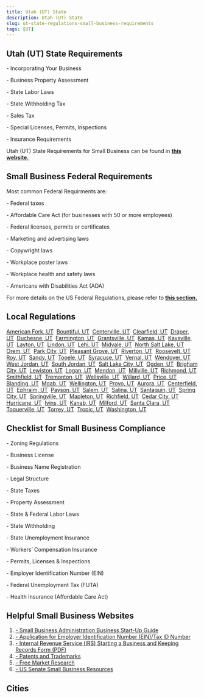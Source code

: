 ```yaml
---
title: Utah (UT) State
description: Utah (UT) State
slug: ut-state-regulations-small-business-requirements
tags: [UT]
---
```



<PostMeta category="business-compliance" />

**Utah (UT) State Requirements**
--------------------------------

\- Incorporating Your Business

\- Business Property Assessment

\- State Labor Laws

\- State Withholding Tax

\- Sales Tax

\- Special Licenses, Permits, Inspections

\- Insurance Requirements

Utah (UT) State Requirements for Small Business can be found in **[this website.](https://www.utah.gov/business/)**

**Small Business Federal Requirements**
---------------------------------------

Most common Federal Requirments are:

\- Federal taxes

\- Affordable Care Act (for businesses with 50 or more employees)

\- Federal licenses, permits or certificates

\- Marketing and advertising laws

\- Copywright laws

\- Workplace poster laws

\- Workplace health and safety laws

\- Americans with Disabilities Act (ADA)

For more details on the US Federal Regulations, please refer to **[this section.](../federal-regulations/)**

Local Regulations
------------------------
[American Fork, UT](/americanfork-ut-small-business-requirements)  [Bountiful, UT](/bountiful-ut-small-business-requirements)  [Centerville, UT](/centerville-ut-small-business-requirements)  [Clearfield, UT](/clearfield-ut-small-business-requirements)  [Draper, UT](/draper-ut-small-business-requirements)  [Duchesne, UT](/duchesne-ut-small-business-requirements)  [Farmington, UT](/farmington-ut-small-business-requirements)  [Grantsville, UT](/grantsville-ut-small-business-requirements)  [Kamas, UT](/kamas-ut-small-business-requirements)  [Kaysville, UT](/kaysville-ut-small-business-requirements)  [Layton, UT](/layton-ut-small-business-requirements)  [Lindon, UT](/lindon-ut-small-business-requirements)  [Lehi, UT](/lehi-ut-small-business-requirements)  [Midvale, UT](/midvale-ut-small-business-requirements)  [North Salt Lake, UT](/northsaltlake-ut-small-business-requirements)  [Orem, UT](/orem-ut-small-business-requirements)  [Park City, UT](/parkcity-ut-small-business-requirements)  [Pleasant Grove, UT](/pleasantgrove-ut-small-business-requirements)  [Riverton, UT](/riverton-ut-small-business-requirements)  [Roosevelt, UT](/roosevelt-ut-small-business-requirements)  [Roy, UT](/roy-ut-small-business-requirements)  [Sandy, UT](/sandy-ut-small-business-requirements)  [Tooele, UT](/tooele-ut-small-business-requirements)  [Syracuse, UT](/syracuse-ut-small-business-requirements)  [Vernal, UT](/vernal-ut-small-business-requirements)  [Wendover, UT](/wendover-ut-small-business-requirements)  [West Jordan, UT](/westjordan-ut-small-business-requirements)  [South Jordan, UT](/southjordan-ut-small-business-requirements)  [Salt Lake City, UT](/saltlakecity-ut-small-business-requirements)  [Ogden, UT](/ogden-ut-small-business-requirements)  [Brigham City, UT](/brighamcity-ut-small-business-requirements)  [Lewiston, UT](/lewiston-ut-small-business-requirements)  [Logan, UT](/logan-ut-small-business-requirements)  [Mendon, UT](/mendon-ut-small-business-requirements)  [Millville, UT](/millville-ut-small-business-requirements)  [Richmond, UT](/richmond-ut-small-business-requirements)  [Smithfield, UT](/smithfield-ut-small-business-requirements)  [Tremonton, UT](/tremonton-ut-small-business-requirements)  [Wellsville, UT](/wellsville-ut-small-business-requirements)  [Willard, UT](/willard-ut-small-business-requirements)  [Price, UT](/price-ut-small-business-requirements)  [Blanding, UT](/blanding-ut-small-business-requirements)  [Moab, UT](/moab-ut-small-business-requirements)  [Wellington, UT](/wellington-ut-small-business-requirements)  [Provo, UT](/provo-ut-small-business-requirements)  [Aurora, UT](/aurora-ut-small-business-requirements)  [Centerfield, UT](/centerfield-ut-small-business-requirements)  [Ephraim, UT](/ephraim-ut-small-business-requirements)  [Payson, UT](/payson-ut-small-business-requirements)  [Salem, UT](/salem-ut-small-business-requirements)  [Salina, UT](/salina-ut-small-business-requirements)  [Santaquin, UT](/santaquin-ut-small-business-requirements)  [Spring City, UT](/springcity-ut-small-business-requirements)  [Springville, UT](/springville-ut-small-business-requirements)  [Mapleton, UT](/mapleton-ut-small-business-requirements)  [Richfield, UT](/richfield-ut-small-business-requirements)  [Cedar City, UT](/cedarcity-ut-small-business-requirements)  [Hurricane, UT](/hurricane-ut-small-business-requirements)  [Ivins, UT](/ivins-ut-small-business-requirements)  [Kanab, UT](/kanab-ut-small-business-requirements)  [Milford, UT](/milford-ut-small-business-requirements)  [Santa Clara, UT](/santaclara-ut-small-business-requirements)  [Toquerville, UT](/toquerville-ut-small-business-requirements)  [Torrey, UT](/torrey-ut-small-business-requirements)  [Tropic, UT](/tropic-ut-small-business-requirements)  [Washington, UT](/washington-ut-small-business-requirements)

Checklist for Small Business Compliance
---------------------------------------

\- Zoning Regulations

\- Business License

\- Business Name Registration

\- Legal Structure

\- State Taxes

\- Property Assessment

\- State & Federal Labor Laws

\- State Withholding

\- State Unemployment Insurance

\- Workers’ Compensation Insurance

\- Permits, Licenses & Inspections

\- Employer Identification Number (EIN)

\- Federal Unemployment Tax (FUTA)

\- Health Insurance (Affordable Care Act)

Helpful Small Business Websites
-------------------------------

1.  [\- Small Business Administration Business Start-Up Guide](https://www.sba.gov/business-guide)
2.  [\- Application for Employer Identification Number (EIN)/Tax ID Number](https://www.irs.gov/businesses/small-businesses-self-employed/apply-for-an-employer-identification-number-ein-online)
3.  [\- Internal Revenue Service (IRS) Starting a Business and Keeping Records Form (PDF)](https://www.irs.gov/pub/irs-pdf/p583.pdf)
4.  [\- Patents and Trademarks](https://www.uspto.gov/)
5.  [\- Free Market Research](https://www.sba.gov/blogs/)
6.  [\- US Senate Small Business Resources](https://www.sbc.senate.gov/public/index.cfm/resources)

Cities
-----------------------------------------

